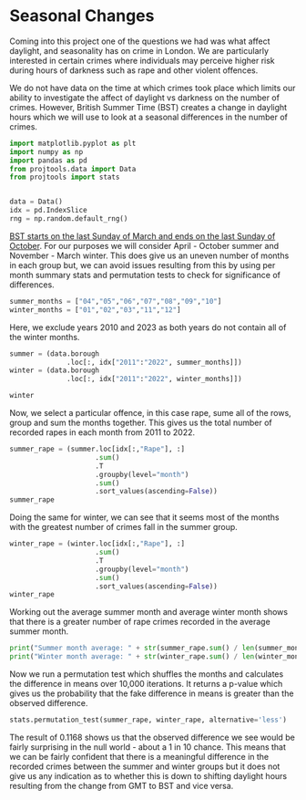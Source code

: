 # Seasonal Changes

Coming into this project one of the questions we had was what affect daylight, and seasonality has on crime in London. We are particularly interested in certain crimes where individuals may perceive higher risk during hours of darkness such as rape and other violent offences.

We do not have data on the time at which crimes took place which limits our ability to investigate the affect of daylight vs darkness on the number of crimes. However, British Summer Time (BST) creates a change in daylight hours which we will use to look at a seasonal differences in the number of crimes.

```python
import matplotlib.pyplot as plt
import numpy as np
import pandas as pd
from projtools.data import Data
from projtools import stats


data = Data()
idx = pd.IndexSlice
rng = np.random.default_rng()
```

[BST starts on the last Sunday of March and ends on the last Sunday of October](https://en.wikipedia.org/wiki/British_Summer_Time). For our purposes we will consider April - October summer and November - March winter. This does give us an uneven number of months in each group but, we can avoid issues resulting from this by using per month summary stats and permutation tests to check for significance of differences.

```python
summer_months = ["04","05","06","07","08","09","10"]
winter_months = ["01","02","03","11","12"]
```

Here, we exclude years 2010 and 2023 as both years do not contain all of the winter months.

```python
summer = (data.borough
              .loc[:, idx["2011":"2022", summer_months]])
winter = (data.borough
              .loc[:, idx["2011":"2022", winter_months]])
```

```python
winter
```

Now, we select a particular offence, in this case rape, sume all of the rows, group and sum the months together. This gives us the total number of recorded rapes in each month from 2011 to 2022.

```python
summer_rape = (summer.loc[idx[:,"Rape"], :]
                     .sum()
                     .T
                     .groupby(level="month")
                     .sum()
                     .sort_values(ascending=False))
summer_rape
```

Doing the same for winter, we can see that it seems most of the months with the greatest number of crimes fall in the summer group.

```python
winter_rape = (winter.loc[idx[:,"Rape"], :]
                     .sum()
                     .T
                     .groupby(level="month")
                     .sum()
                     .sort_values(ascending=False))
winter_rape
```

Working out the average summer month and average winter month shows that there is a greater number of rape crimes recorded in the average summer month.

```python
print("Summer month average: " + str(summer_rape.sum() / len(summer_months)))
print("Winter month average: " + str(winter_rape.sum() / len(winter_months)))
```

Now we run a permutation test which shuffles the months and calculates the difference in means over 10,000 iterations. It returns a p-value which gives us the probability that the fake difference in means is greater than the observed difference.

```python
stats.permutation_test(summer_rape, winter_rape, alternative='less')
```

The result of 0.1168 shows us that the observed difference we see would be fairly surprising in the null world - about a 1 in 10 chance. This means that we can be fairly confident that there is a meaningful difference in the recorded crimes between the summer and winter groups but it does not give us any indication as to whether this is down to shifting daylight hours resulting from the change from GMT to BST and vice versa.
